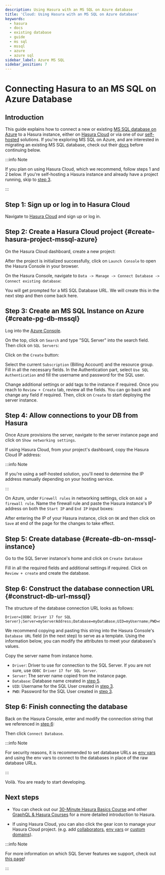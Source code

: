 ```yaml
---
description: Using Hasura with an MS SQL on Azure database
title: 'Cloud: Using Hasura with an MS SQL on Azure database'
keywords:
  - hasura
  - docs
  - existing database
  - guide
  - ms sql
  - mssql
  - azure
  - azure sql
sidebar_label: Azure MS SQL
sidebar_position: 7
---
```



# Connecting Hasura to an MS SQL on Azure Database

## Introduction

This guide explains how to connect a new or existing
[MS SQL database on Azure](https://azure.microsoft.com/en-us/products/azure-sql/database/) to a Hasura instance, either
on [Hasura Cloud](https://cloud.hasura.io) or via one of our [self-hosted](/deployment/deployment-guides/index.mdx)
solutions. If you're exploring MS SQL on Azure, and are interested in migrating an existing MS SQL database, check out
their [docs](https://learn.microsoft.com/en-us/azure/dms/tutorial-sql-server-to-azure-sql) before continuing below.

:::info Note

If you plan on using Hasura Cloud, which we recommend, follow steps 1 and 2 below. If you're self-hosting a Hasura instance and
already have a project running, skip to [step 3](#create-pg-db-mssql).

:::

## Step 1: Sign up or log in to Hasura Cloud

Navigate to [Hasura Cloud](https://cloud.hasura.io/signup/?pg=docs&plcmt=body&cta=navigate-to-hasura-cloud&tech=default)
and sign up or log in.

## Step 2: Create a Hasura Cloud project {#create-hasura-project-mssql-azure}

On the Hasura Cloud dashboard, create a new project:

<Thumbnail src="/img/cloud-dbs/create-hasura-cloud-project.png" alt="Create Hasura Cloud project" width="1000px" />

After the project is initialized successfully, click on `Launch Console` to open the Hasura Console in your browser.

On the Hasura Console, navigate to `Data -> Manage -> Connect Database -> Connect existing database`:

You will get prompted for a MS SQL Database URL. We will create this in the next step and then come back here.

<Thumbnail src="/img/cloud-dbs/mssql/existing-mssql-setup.png" alt="Hasura Cloud database setup" width="1000px" />

## Step 3: Create an MS SQL Instance on Azure {#create-pg-db-mssql}

Log into the [Azure Console](https://portal.azure.com/#home).

On the top, click on `Search` and type "SQL Server" into the search field. Then click on `SQL Servers`:

<Thumbnail
  src="/img/cloud-dbs/mssql/select-sql-server-step-1.png"
  alt="Navigate to SQL Servers on Azure"
  width="1000px"
/>

Click on the `Create` button:

<Thumbnail src="/img/cloud-dbs/mssql/click-on-create-step-2.png" alt="Create database in Azure" width="1000px" />

Select the current `Subscription` (Billing Account) and the resource group. Fill in all the necessary fields. In the
Authentication part, select `Use SQL Authentication` and fill the username and password for the SQL user.

<Thumbnail
  src="/img/cloud-dbs/mssql/fill-required-fields-step-3.png"
  alt="Fill all required fields to create database"
  width="1000px"
/>

Change additional settings or add tags to the instance if required. Once you reach to `Review + Create` tab, review all
the fields. You can go back and change any field if required. Then, click on `Create` to start deploying the server
instance.

<Thumbnail
  src="/img/cloud-dbs/mssql/review-and-create-step-4.png"
  alt="Review and create SQL Server instance"
  width="1000px"
/>

## Step 4: Allow connections to your DB from Hasura

Once Azure provisions the server, navigate to the server instance page and click on `Show networking settings`.

<Thumbnail src="/img/cloud-dbs/mssql/server-created-go-to-network.png" alt="Go to networking settings" width="1000px" />

If using Hasura Cloud, from your project's dashboard, copy the Hasura Cloud IP address:

<Thumbnail src="/img/projects/hasura-cloud-ip.png" alt="Hasura Cloud IP field" width="1000px" />

:::info Note

If you're using a self-hosted solution, you'll need to determine the IP address manually depending on your hosting
service.

:::

On Azure, under `Firewell rules` in networking settings, click on `Add a firewall rule`. Name the firewall rule and
paste the Hasura instance's IP address on both the `Start IP` and `End IP` input boxes:

<Thumbnail src="/img/cloud-dbs/mssql/add-ip-and-save.png" alt="Add IP to firewall" width="1000px" />

After entering the IP of your Hasura instance, click on `OK` and then click on `Save` at end of the page for the
changes to take effect.

## Step 5: Create database {#create-db-on-mssql-instance}

Go to the SQL Server instance's home and click on `Create Database`

<Thumbnail
  src="/img/cloud-dbs/mssql/click-on-create-db-step-6.png"
  alt="Create Database on SQL Server"
  width="1000px"
/>

Fill in all the required fields and additional settings if required. Click on `Review + create` and create the database.

<Thumbnail src="/img/cloud-dbs/mssql/create-db-step-7.png" alt="Review and create database" width="1000px" />

## Step 6: Construct the database connection URL {#construct-db-url-mssql}

The structure of the database connection URL looks as follows:

```text
Driver={ODBC Driver 17 for SQL Server};Server=myServerAddress;Database=myDataBase;UID=myUsername;PWD=myPassword;
```

We recommend copying and pasting this string into the Hasura Console's `Database URL` field (in the next step) to serve
as a template. Using the information below, you can modify the attributes to meet your databases's values.

Copy the server name from instance home.

<Thumbnail src="/img/cloud-dbs/mssql/copy-server-name.png" alt="Copy server name" width="1000px" />

- `Driver`: Driver to use for connection to the SQL Server. If you are not sure, use `ODBC Driver 17 for SQL Server`.
- `Server`: The server name copied from the instance page.
- `Database`: Database name created in [step 5](#create-db-on-mssql-instance).
- `UID`: Username for the SQL User created in [step 3](#create-mssql-server-instance).
- `PWD`: Password for the SQL User created in [step 3](#create-mssql-server-instance).

## Step 6: Finish connecting the database

Back on the Hasura Console, enter and modify the connection string that we referenced in
[step 6](#construct-db-url-mssql):

<Thumbnail src="/img/cloud-dbs/mssql/connect-to-hasura-step-8.png" alt="Database setup" width="1000px" />

Then click `Connect Database`.

:::info Note

For security reasons, it is recommended to set database URLs as [env vars](/projects/env-vars.mdx) and using the env
vars to connect to the databases in place of the raw database URLs.

:::

Voilà. You are ready to start developing.

<Thumbnail src="/img/cloud-dbs/hasura-console.png" alt="Hasura console" width="1100px" />

## Next steps

- You can check out our [30-Minute Hasura Basics Course](https://hasura.io/learn/graphql/hasura/introduction/) and other
  [GraphQL & Hasura Courses](https://hasura.io/learn/) for a more detailed introduction to Hasura.

- If using Hasura Cloud, you can also click the gear icon to manage your Hasura Cloud project. (e.g. add
  [collaborators](/projects/collaborators.mdx), [env vars](/projects/env-vars.mdx) or
  [custom domains](/projects/domains.mdx)).

<Thumbnail src="/img/getting-started/project-manage.png" alt="Project actions" width="860px" />

:::info Note

For more information on which SQL Server features we support, check out
[this page](/databases/index.mdx#feature-support)!

:::
